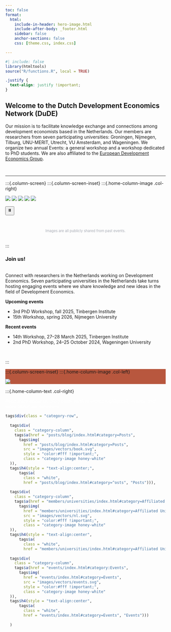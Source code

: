 ```yaml
---
toc: false
format: 
  html: 
    include-in-header: hero-image.html
    include-after-body: _footer.html
    sidebar: false
    anchor-sections: false
    css: [theme.css, index.css]

---
```


```r
#| include: false
library(htmltools)
source("R/functions.R", local = TRUE)
```

```css
.justify {
  text-align: justify !important;
}
```


::: {.justify}
# Welcome to the Dutch Development Economics Network (DuDE)

Our mission is to facilitate knowledge exchange and connections among development economists based in the Netherlands. Our members are researchers from seven participating universities: Groningen, Nijmegen, Tilburg, UNU-MERIT, Utrecht, VU Amsterdam, and Wageningen. We organize two annual Events: a general workshop and a workshop dedicated to PhD students. We are also affiliated to the [European Development Economics Group](https://www.ede-group.org/).
:::

<br>

***

:::{.column-screen}
:::{.column-screen-inset}
:::{.home-column-image .col-right}

<div class="image-carousel">
  <img class="carousel-img" src="images/homepage/img1.png" />
  <img class="carousel-img" src="images/homepage/img2.png" />
  <img class="carousel-img" src="images/homepage/img3.jpeg" />
  <img class="carousel-img" src="images/homepage/img4.jpg" />
  <img class="carousel-img" src="images/homepage/img5.jpg" />
</div>

<div class="carousel-controls">
  <button id="pause">⏸️</button>
  <button id="play" style="display: none;">▶️</button>
</div>

<!-- JS code for carousel / photo slider -->

<script>

let index = 0;
const images = document.querySelectorAll('.carousel-img');
const pauseBtn = document.getElementById('pause');
const playBtn = document.getElementById('play');
let interval;

function showSlide(i) {
  images.forEach(img => img.classList.remove('active'));
  images[i].classList.add('active');
}

function startCarousel() {
  interval = setInterval(() => {
    index = (index + 1) % images.length;
    showSlide(index);
  }, 3000);
}

pauseBtn.addEventListener('click', () => {
  clearInterval(interval);
  pauseBtn.style.display = 'none';
  playBtn.style.display = 'inline-block';
});

playBtn.addEventListener('click', () => {
  startCarousel();
  playBtn.style.display = 'none';
  pauseBtn.style.display = 'inline-block';
});

showSlide(index);
startCarousel();

</script>
<br>
<div>
  <center>
    <p style="font-size: 0.7rem; color: #a7abb4;">
      Images are all publicly shared from past events.
    </p>
  </center>
</div>
<br>
:::

:::{.home-column-text .col-left}
::: {.justify}
<div style="max-width: 650px; margin: 0 auto;">
  <p> <h3>Join us!</h3><br>
    Connect with researchers in the Netherlands working on Development Economics. Seven participating universities in the Netherlands take turns hosting engaging events where we share knowledge and new ideas in the field of Development Economics.
  </p>


  <p><strong>Upcoming events</strong></p>
  <ul>
    <li>3rd PhD Workshop, fall 2025, Tinbergen Institute</li>
    <li>15th Workshop, spring 2026, Nijmegen University</li>
  </ul>

  <p><strong>Recent events</strong></p>
  <ul>
    <li>14th Workshop, 27–28 March 2025, Tinbergen Institute</li>
    <li>2nd PhD Workshop, 24–25 October 2024, Wageningen University</li>
  </ul>
</div>
<br>

:::
:::
:::

:::{.column-screen style="background-color:#B8573E;"}
:::{.column-screen-inset}
:::{.home-column-image .col-left}

![](images/homepage/dataviz.png){.home-img2}

:::

:::{.home-column-text .col-right}

<span style = "color: #fff; font-style: italic">Read more about us: blog posts (with research highlights!), events, and more about our members.</span> 
</center>


```r
tags$div(class = "category-row",
         
  tags$div( 
    class = "category-column",
    tags$a(href = "posts/blog/index.html#category=Posts",
      tags$img(
        href = "posts/blog/index.html#category=Posts",
        src = "images/vectors/book.svg",
        style = "color:#fff !important;",
        class = "category-image honey-white"
  )),
  tags$h4(style = "text-align:center;",
      tags$a(
        class = "white",
        href = "posts/blog/index.html#category=^osts", "Posts"))),
  
  tags$div( 
    class = "category-column",
    tags$a(href = "members/universities/index.html#category=Affiliated Universities",
      tags$img(
        href = "members/universities/index.html#category=Affiliated Universities",
        src = "images/vectors/nl.svg",
        style = "color:#fff !important;",
        class = "category-image honey-white"
  )),
  tags$h4(style = "text-align:center",
      tags$a(
        class = "white",
        href = "members/universities/index.html#category=Affiliated Universities", "Affiliated Universities"))),
  
  tags$div( 
    class = "category-column",
    tags$a(href = "events/index.html#category:Events",
      tags$img(
        href = "events/index.html#category=Events",
        src = "images/vectors/events.svg",
        style = "color:#fff !important;",
        class = "category-image honey-white"
  )),
  tags$h4(style = "text-align:center",
      tags$a(
        class = "white",
        href = "events/index.html#category=Events", "Events")))
  
  )
```

